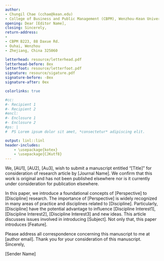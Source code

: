 ```yaml
---
author:
- Chungil Chae (cchae@kean.edu)
- College of Business and Public Management (CBPM), Wenzhou-Kean University
opening: Dear [Editor Name],
closing: Sincerely,
return-address: 
-
- CBPM B223, 88 Daxue Rd.
- Ouhai, Wenzhou
- Zhejiang, China 325060

letterhead: resource/letterhead.pdf
letterhead-before: 8ex
letterfoot: resource/letterfoot.pdf
signature: resource/sigature.pdf
signature-before: -8ex
signature-after: 0ex

colorlinks: true 

#cc:
#- Recipient 1
#- Recipient 2
#encl:
#- Enclosure 1
#- Enclosure 2
#ps: |
#  PS Lorem ipsum dolor sit amet, *consectetur* adipiscing elit.

output: linl::linl
header-includes:
    - \usepackage{kotex}
    - \usepackage{CJKutf8}
---
```


We, [AU1], [AU2], [Au3], wish to submit a manuscript entitled “[Title]” for consideration of research article by [Journal Name]. We confirm that this work is original and has not been published elsewhere nor is it currently under consideration for publication elsewhere.

In this paper, we introduce a foundational concepts of [Perspective] to [Discipline] research. The importance of [Perspective] is widely recognized in many areas of practice and disciplines related to [Discipline]. Particularly, [Discipline] have the potential advantage to influence [Discipline Interest1], [Discipline Interest2], [Discipline Interest3] and new ideas. This article discusses issues involved in introducing [Subject]. Not only that, this paper introduces [Feature]. 

Please address all correspondence concerning this manuscript to me at [author email].
Thank you for your consideration of this manuscript. 
Sincerely,

[Sender Name]
